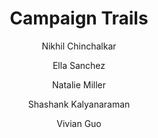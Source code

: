 ---
title: "Campaign Trails"
description: "Each election cycle, candidates campaign in various states to appeal to voters from all over the country. Does that actually matter?"
author: ["Nikhil Chinchalkar", "Ella Sanchez", "Natalie Miller", "Shashank Kalyanaraman", "Vivian Guo"]
editors: ["Jenny Williams", "Winston Ni", "Rahul Ramarao"]
publishedDate: "2024-03-20"
section: "Politics"
image_path: "public/images/CampaignTrails.gif"
external_link: "https://nikhilc52.github.io/campaign_trails_cdj/website/gallery.html"
layout: "image"
order: 9
---